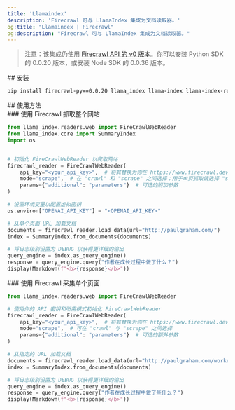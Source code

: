 ```yaml
---
title: 'Llamaindex'
description: 'Firecrawl 可与 LlamaIndex 集成为文档读取器。'
og:title: "Llamaindex | Firecrawl"
og:description: "Firecrawl 可与 LlamaIndex 集成为文档读取器。"
---
```


> 注意：该集成仍使用 [Firecrawl API 的 v0 版本](/zh/v0/introduction)。你可以安装 Python SDK 的 0.0.20 版本，或安装 Node SDK 的 0.0.36 版本。

<div id="installation">
  ## 安装
</div>

```bash
pip install firecrawl-py==0.0.20 llama_index llama-index llama-index-readers-web

```

<div id="usage">
  ## 使用方法
</div>

<div id="using-firecrawl-to-gather-an-entire-website">
  ### 使用 Firecrawl 抓取整个网站
</div>

```python
from llama_index.readers.web import FireCrawlWebReader
from llama_index.core import SummaryIndex
import os


# 初始化 FireCrawlWebReader 以爬取网站
firecrawl_reader = FireCrawlWebReader(
    api_key="<your_api_key>",  # 将其替换为你在 https://www.firecrawl.dev/ 获取的实际 API 密钥
    mode="scrape",  # 在 "crawl" 和 "scrape" 之间选择；用于单页抓取请选择 "scrape"
    params={"additional": "parameters"}  # 可选的附加参数
)

# 设置环境变量以配置虚拟密钥
os.environ["OPENAI_API_KEY"] = "<OPENAI_API_KEY>"

# 从单个页面 URL 加载文档
documents = firecrawl_reader.load_data(url="http://paulgraham.com/")
index = SummaryIndex.from_documents(documents)

# 将日志级别设置为 DEBUG 以获得更详细的输出
query_engine = index.as_query_engine()
response = query_engine.query("作者在成长过程中做了什么？")
display(Markdown(f"<b>{response}</b>"))
```

<div id="using-firecrawl-to-gather-a-single-page">
  ### 使用 Firecrawl 采集单个页面
</div>

```python
from llama_index.readers.web import FireCrawlWebReader

# 使用你的 API 密钥和所需模式初始化 FireCrawlWebReader
firecrawl_reader = FireCrawlWebReader(
    api_key="<your_api_key>",  # 将其替换为你在 https://www.firecrawl.dev/ 获取的实际 API 密钥
    mode="scrape",  # 可在 "crawl" 与 "scrape" 之间选择
    params={"additional": "parameters"}  # 可选的额外参数
)

# 从指定的 URL 加载文档
documents = firecrawl_reader.load_data(url="http://paulgraham.com/worked.html")
index = SummaryIndex.from_documents(documents)

# 将日志级别设置为 DEBUG 以获得更详细的输出
query_engine = index.as_query_engine()
response = query_engine.query("作者在成长过程中做了些什么？")
display(Markdown(f"<b>{response}</b>"))
```
